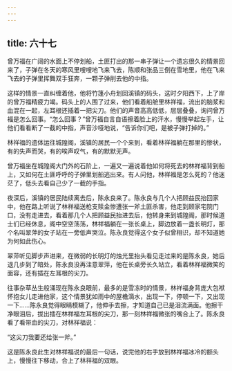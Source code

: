 ```yaml
---
---
---
```

title: 六十七
---



曾万福在广阔的水面上不停划船，土匪打出的那一串子弹让一个遗忘很久的情景回来了，子弹在冬天的寒风里嗖嗖地飞来飞去，陈顺和张品三倒在雪地里，他在飞来飞去的子弹里挥舞双手狂奔，一颗子弹削去他的中指。

这样的情景一直纠缠着他，他将竹篷小舟划回溪镇的码头，这时夕阳西下，上了岸的曾万福精疲力竭。码头上的人围了过来，他们看着船舱里林祥福，流出的脑浆和血混在一起，左耳根还插着一把尖刀。他们的声音高高低低，层层叠叠，询问曾万福是怎么回事。“怎么回事？”曾万福自言自语擦着脸上的汗水，慢慢举起左手，让他们看看断了一截的中指，声音沙哑地说，“告诉你们吧，是被子弹打掉的。”

林祥福的遗体运往城隍阁，溪镇的居民一个个来到，看着林祥福躺在那里的惨状，有的失声而哭，有的唉声叹气，有的默默无声。

曾万福坐在城隍阁大门外的石阶上，一遍又一遍说着他如何将死去的林祥福背到船上，又如何在土匪呼呼的子弹里划船逃出来。有人问他，林祥福是怎么死的？他迷茫了，低头去看自己少了一截的手指。

夜深后，溪镇的居民陆续离去后，陈永良来了。陈永良与几个人把顾益民抬回家中，他在路上听说了林祥福送枪支赎金惨遭张一斧土匪杀害，他走到顾家宅院门口，没有走进去，看着那几个人把顾益民抬进去后，他转身来到城隍阁，那时候道士们已经休息，阁中空空荡荡，林祥福躺在一张长桌上，脚边放着一盏长明灯，那个名叫翠萍的女子站在一旁低声哭泣。陈永良觉得这个女子似曾相识，却不知道她为何如此伤心。

翠萍听见脚步声进来，在微弱的长明灯的烛光里抬头看见走过来的是陈永良，她后退几步到了暗处，陈永良没再注意翠萍，他在长桌旁长久站立，看着林祥福微笑的面容，还有插在左耳根的尖刀。

往事杂草丛生般涌现在陈永良眼前，最多的是雪冻时的情景，林祥福身背庞大包袱怀抱女儿走进他家，这个情景犹如雨中的屋檐滴水，出现一下，停顿一下，又出现一下……陈永良觉得眼睛模糊了，他伸手去擦，才知道自己已是泪流满面。他擦干净眼泪后，拔出插在林祥福左耳根的尖刀，那一刻林祥福微张的嘴合上了。陈永良看了看带血的尖刀，对林祥福说：

“这尖刀我要还给张一斧。”

这是陈永良此生对林祥福说的最后一句话，说完他的右手放到林祥福冰冷的额头上，慢慢往下移动，合上了林祥福的双眼。